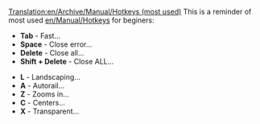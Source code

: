 [[Translation:en/Archive/Manual/Hotkeys (most used)]]
This is a reminder of most used [[en/Manual/Hotkeys]] for beginers:

* '''Tab''' - Fast...
* '''Space''' -	Close error...
* '''Delete''' - Close all...
* '''Shift + Delete''' - Close ALL...

* '''L''' - Landscaping...
* '''A''' - Autorail...
* '''Z''' - Zooms in...
* '''C''' - Centers...
* '''X''' - Transparent...